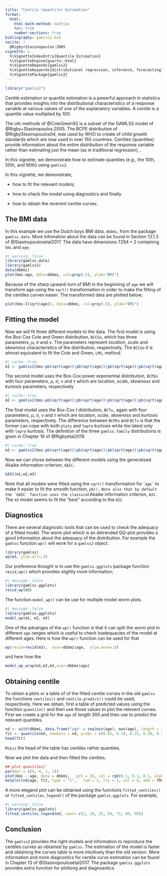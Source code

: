 ```yaml
---
title: "Centile (quantile) Estimation"
format: 
  html:
    html-math-method: mathjax
    toc: true
    number-sections: true
bibliography: gamlss2.bib
nocite: |
  @Rigby+Stasinopoulos:2005
vignette: >
  %\VignetteIndexEntry{Quantile Estimation}
  %\VignetteEngine{quarto::html}
  %\VignetteDepends{gamlss2}
  %\VignetteKeywords{distributional regression, inference, forecasting}
  %\VignettePackage{gamlss2}
---
```


```r
library("gamlss2")
```

Centile estimation or quantile estimation is a powerful approach in statistics that provides insights into the distributional characteristics of a response variable at various values of one of the explanatory variables. A centile is a quantile value multiplied by 100.

The `LMS` methods of @ColeGreen92 is a subset of the GAMLSS model of @Rigby+Stasinopoulos:2005. The BCPE  distribution  of @RigbyStasinopoulos04, was used by WHO to create of child growth standards which are now used in over 150 countries. Centiles (quantiles) provide information about the entire distribution of the response variable rather than estimating just the mean (as in traditional regression), .

In this vignette, we demonstrate how to estimate quantiles (e.g., the 10th, 50th, and 90th)
using `gamlss2`.


In this vignette, we demonstrate;

-   how to fit the relevant models;

-   how to check the model using diagnostics  and finally

-   how to obtain the reverent centile curves.

## The BMI data

In this example we use the Dutch boys BMI data, `dbbmi`, from the package `gamlss.data`. More infomation about the data can be found in Section 13.1.3 of @Stasinopoulosetal2017. The data have dimensions $7294 \times 2$ containing `bmi` and `age`.

```r
#| warning: false 
library(gamlss.data)
library(gamlss2)
data(dbbmi)
plot(bmi~age, data=dbbmi, col=gray(.5), ylab="BMI")
```

Because of the sharp upward-turn of BMI in the beginning of `age` we will transform age using the `sqrt()` transformation in order to make the fitting of the centiles curves easier. The transformed data are plotted below;

```r
plot(bmi~I(sqrt(age)), data=dbbmi, col=gray(.5), ylab="BMI")
```

## Fitting the model

Now we will fit three different models to the data. The first model is using the Box-Cox Cole and Green distribution, `BCCGo`, which has three parameters, $\mu$, $\sigma$ and $\nu$.  The parameters represent  *location*, *scale* and *skewness* characteristics of the distribution, respectively. The `BCCGo` it is _almost_ equivalent to fit the Cole and Green, `LMS`, method.

```r
#| cache: true
m1 <- gamlss2(bmi~pb(sqrt(age))|pb(sqrt(age))|pb(sqrt(age))|pb(sqrt(age)), data=dbbmi, family=BCCGo)
```

The second model uses the Box-Cox power exponential distribution, `BCPEo` with four parameters, $\mu$, $\sigma$, $\nu$ and $\tau$ which are *location*, *scale*, *skewness* and *kurtosis* parameters, respectively

```r
#| cache: true
m2 <- gamlss2(bmi~pb(sqrt(age))|pb(sqrt(age))|pb(sqrt(age))|pb(sqrt(age)), data=dbbmi, family=BCPEo)
```

The final model uses the Box-Cox *t* distribution, `BCTo,` again with four parameters, $\mu$, $\sigma$, $\nu$ and $\tau$ which are *location*, *scale*, *skewness* and *kurtosis* parameters, respectively. The difference between `BCPEo` and `BCTo` is that the former can cope with both `platy` and `lepto` kurtosis while the latest only with `lepro` kurtosis. The definition of the three `gamlss.family` distributions is given in  Chapter 19 of @Rigbyetal2019.

```r
#| cache: true
m3 <- gamlss2(bmi~pb(sqrt(age))|pb(sqrt(age))|pb(sqrt(age))|pb(sqrt(age)), data=dbbmi, family=BCTo)
```

Now we can chose between the different models using the generalised Akaike information criterion, `GAIC.`

```r
GAIC(m1,m2,m3)
```

Note that all models were fitted using the `sqrt()` transformation for \``` age` `` to make it easier to fit the smooth function, `pb().` `` Note also that by default the `GAIC` function uses the classical ``Akaike information criterion, `AIC`. The `m3` model seems to fit the "best" according to the `AIC`.

## Diagnostics

There are several diagnostic tools that can be used to check the adequacy of a fitted model. The worm plot which is an detrended  QQ-plot provides a good information about the adequacy of the distribution. For example the `gamlss` function `wp()` will work for a `gamlss2` object.    

```r
library(gamlss)
wp(m3, ylim.all=.3)
```
Our  preference thought is to use the `gamlss.ggplots` package function `resid_wp()` which provides slightly more information; 
```r
#| message: false
library(gamlss.ggplots)
resid_wp(m3)
```
The function `model_wp()`  can be use for multiple model worm plots.  
```r
#| message: false
library(gamlss.ggplots)
model_wp(m1, m2, m3)
```
One of the advanges of the `wp()` function is that it can split the worm plot in different `age` ranges which is useful to check inadequacies of the model at different ages. Here is how the `wp()` function can be used for that     
```r
wp(resid=resid(m3),  xvar=dbbmi$age,  ylim.worm=.8)
```
and here how the 

```r
model_wp_wrap(m1,m2,m3,xvar=dbbmi$age)
```


## Obtaining centile

To obtain a plots or a table of of the fitted centile curves in the old `gamlss` the functions `centiles()` and `centile.predict()` could be used, respectively. Here we obtain, first a table of predicted values using the function `quantile()` and then use those values to plot the relevent curves. First we create a grid for the `age` of length 300 and then use to predict the relevant quantiles.

```r
nd <- with(dbbmi, data.frame("age" = seq(min(age), max(age), length = 300)))
fit <- quantile(m3, newdata = nd, probs = c(0.02, 0.10, 0.25, 0.50, 0.75, 0.90, 0.98))
head(fit)
```

`Mikis` the head of the table has centiles rather quantiles.

Now we plot the data and then fitted the centiles. 
```r
## plot quantiles}`
par(mar = c(4, 4, 1, 1)) 
plot(bmi ~ age, data = dbbmi,   pch = 16, col = rgb(0.1, 0.1, 0.1, alpha = 0.1)) 
matplot(nd$age, fit, type = "l",   lwd = 2, lty = 1, col = 4, add = TRUE)
```






A more elegand plot can be obtained using the functions `fitted_centiles()` or `fitted_centiles_legend()` of the package `gamlss.ggplots`. For example;

```r
#| warning: false   
library(gamlss.ggplots)
fitted_centiles_legend(m3, cent= c(2, 10, 25, 50, 75, 90, 98))
```

## Conclusion

The `gamlss2` provides the right models and information to reproduce the centiles curves as obtained by `gamlss`. The estimation of the model is faster and obtaining the curves table is more intuitively than the old version. More information and more diagnostics for centile curve estimation can be found in Chapter 13 of @Stasinopoulosetal2017. The package `gamlss.ggplots` provides extra function for plottong and diagnoastics. 


